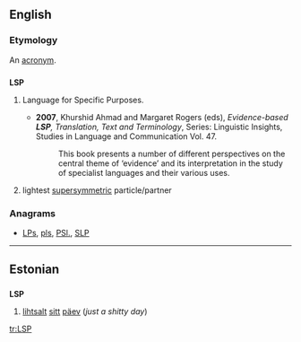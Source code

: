 ==English==
{{wikipedia|dab=LSP}}

===Etymology===
An [[acronym]].

==={{acronym}}===
'''LSP'''

# {{linguistics}} Language for Specific Purposes.
#* '''2007''', Khurshid Ahmad and Margaret Rogers (eds), ''Evidence-based '''LSP''', Translation, Text and Terminology'', Series: Linguistic Insights, Studies in Language and Communication  Vol. 47.
#*: This book presents a number of different perspectives on the central theme of ‘evidence’ and its interpretation in the study of specialist languages and their various uses.
# {{physics}} lightest [[supersymmetric]] particle/partner

===Anagrams===
* [[LPs#English|LPs]], [[pls#English|pls]], [[PSl.#English|PSl.]], [[SLP#English|SLP]]

----

==Estonian==

==={{acronym|et}}===
'''LSP'''

# [[lihtsalt]] [[sitt]] [[päev]] (''just a shitty day'')

[[tr:LSP]]